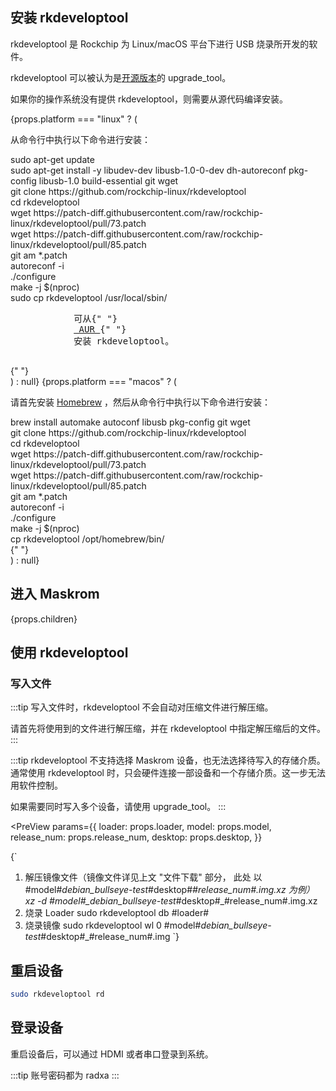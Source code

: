 
## 安装 rkdeveloptool

rkdeveloptool 是 Rockchip 为 Linux/macOS 平台下进行 USB 烧录所开发的软件。

rkdeveloptool 可以被认为是[开源版本](https://opensource.rock-chips.com/wiki_Rkdeveloptool)的 upgrade_tool。

如果你的操作系统没有提供 rkdeveloptool，则需要从源代码编译安装。

<div>
  {props.platform === "linux" ? (
    <div>
      <Tabs queryString="host">
        <TabItem value="Debian">
          <p>从命令行中执行以下命令进行安装：</p>
          <PreView>
            sudo apt-get update
            <br />
            sudo apt-get install -y libudev-dev libusb-1.0-0-dev dh-autoreconf
            pkg-config libusb-1.0 build-essential git wget
            <br />
            git clone https://github.com/rockchip-linux/rkdeveloptool
            <br />
            cd rkdeveloptool
            <br />
            wget
            https://patch-diff.githubusercontent.com/raw/rockchip-linux/rkdeveloptool/pull/73.patch
            <br />
            wget
            https://patch-diff.githubusercontent.com/raw/rockchip-linux/rkdeveloptool/pull/85.patch
            <br />
            git am *.patch
            <br />
            autoreconf -i
            <br />
            ./configure
            <br />
            make -j $(nproc)
            <br />
            sudo cp rkdeveloptool /usr/local/sbin/
            <br />
          </PreView>
        </TabItem>
        <TabItem value="ArchLinux">
          <pre>
            可从{" "}
            <a href="https://aur.archlinux.org/packages/rkdeveloptool"> AUR </a>{" "}
            安装 rkdeveloptool。
          </pre>
        </TabItem>
      </Tabs>{" "}
    </div>
  ) : null}
  {props.platform === "macos" ? (
    <div>
      <p>
        请首先安装 <a href="https://brew.sh/">Homebrew</a>
        ，然后从命令行中执行以下命令进行安装：
      </p>
      <PreView>
        brew install automake autoconf libusb pkg-config git wget
        <br />
        git clone https://github.com/rockchip-linux/rkdeveloptool
        <br />
        cd rkdeveloptool
        <br />
        wget
        https://patch-diff.githubusercontent.com/raw/rockchip-linux/rkdeveloptool/pull/73.patch
        <br />
        wget
        https://patch-diff.githubusercontent.com/raw/rockchip-linux/rkdeveloptool/pull/85.patch
        <br />
        git am *.patch
        <br />
        autoreconf -i
        <br />
        ./configure
        <br />
        make -j $(nproc)
        <br />
        cp rkdeveloptool /opt/homebrew/bin/
        <br />
      </PreView>{" "}
    </div>
  ) : null}
</div>

## 进入 Maskrom

<div>

{props.children}

</div>

## 使用 rkdeveloptool

### 写入文件

:::tip
写入文件时，rkdeveloptool 不会自动对压缩文件进行解压缩。

请首先将使用到的文件进行解压缩，并在 rkdeveloptool 中指定解压缩后的文件。
:::

:::tip
rkdeveloptool 不支持选择 Maskrom 设备，也无法选择待写入的存储介质。
通常使用 rkdeveloptool 时，只会硬件连接一部设备和一个存储介质。这一步无法用软件控制。

如果需要同时写入多个设备，请使用 upgrade_tool。
:::

<PreView
  params={{
    loader: props.loader,
    model: props.model,
    release_num: props.release_num,
    desktop: props.desktop,
  }}
>
  {`

1. 解压镜像文件（镜像文件详见上文 "文件下载" 部分， 此处 以 #model#_debian_bullseye-test_#desktop#_#release_num#.img.xz 为例）
   xz -d #model#\_debian_bullseye-test_#desktop#\_#release_num#.img.xz
2. 烧录 Loader
   sudo rkdeveloptool db #loader#
3. 烧录镜像
   sudo rkdeveloptool wl 0 #model#_debian_bullseye-test_#desktop#\_#release_num#.img
   `}
   </PreView>

## 重启设备

```bash
sudo rkdeveloptool rd
```

## 登录设备

重启设备后，可以通过 HDMI 或者串口登录到系统。

:::tip
账号密码都为 radxa
:::
